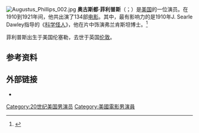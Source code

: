 [[File:Augustus_Phillips_002.jpg|thumb]]
'''奥古斯都·菲利普斯'''（{{lang-en|Augustus Phillips}}；{{bd|1874年|8月1日|1944年|9月29日}}）是[[美国|美国]]的一位演员。在1910到1921年间，他共出演了134部[[电影|电影]]。其中，最有影响力的是1910年J. Searle Dawley指导的《[[科学怪人_(1910年电影)|科学怪人]]》，他在片中饰演弗兰肯斯坦博士。<ref>{{Cite web |url=http://www.imdb.com/title/tt0001223/trivia |title=存档副本 |access-date=2011-10-07 |archive-date=2016-03-31 |archive-url=https://web.archive.org/web/20160331220626/http://www.imdb.com/title/tt0001223/trivia |dead-url=no }}</ref>

菲利普斯出生于美国伦塞勒，去世于英国[[伦敦|伦敦]]。

==参考资料==
{{reflist}}

==外部链接==
*{{imdb name|id=0680232}}

{{DEFAULTSORT:Phillips, Augustus}}
[[Category:20世纪美国男演员|Category:20世纪美国男演员]]
[[Category:美國電影男演員|Category:美國電影男演員]]

{{Actor-stub}}